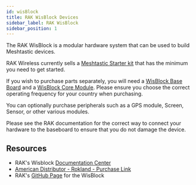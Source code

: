 ```yaml
---
id: wisBlock
title: RAK WisBlock Devices
sidebar_label: RAK WisBlock
sidebar_position: 1
---
```



<!-- RAK LOGO here? -->

The RAK WisBlock is a modular hardware system that can be used to build Meshtastic devices.

RAK Wireless currently sells a [Meshtastic Starter kit](https://store.rakwireless.com/products/wisblock-meshtastic-starter-kit) that has the minimum you need to get started.

If you wish to purchase parts separately, you will need a [WisBlock Base Board](/docs/hardware/devices/rak/base-board) and a [WisBlock Core Module](/docs/hardware/devices/rak/core-module). Please ensure you choose the correct operating frequency for your country when purchasing.

You can optionally purchase peripherals such as a GPS module, Screen, Sensor, or other various modules.

Please see the RAK documentation for the correct way to connect your hardware to the baseboard to ensure that you do not damage the device.

## Resources

- RAK's Wisblock [Documentation Center](https://docs.rakwireless.com/Product-Categories/WisBlock)
- [American Distributor - Rokland - Purchase Link](https://store.rokland.com/products/rak-wireless-wisblock-meshtastic-starter-kit?ref=8Bb2mUO5i-jKwt)
- RAK's [GitHub Page](https://github.com/RAKWireless/WisBlock) for the WisBlock
